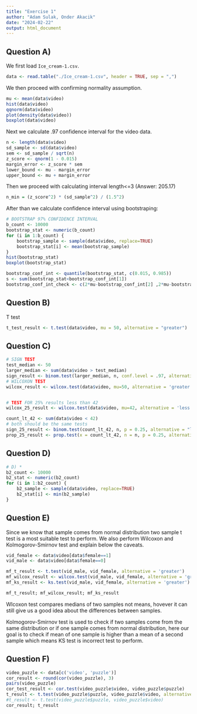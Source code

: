 ```yaml
---
title: "Exercise 1"
author: "Adam Sulak, Onder Akacik"
date: "2024-02-22"
output: html_document
---
```


## Question A)
We first load `Ice_cream-1.csv`.
```r
data <- read.table("./Ice_cream-1.csv", header = TRUE, sep = ",")
```

We then proceed with confirming normality assumption.
```r
mu <- mean(data$video)
hist(data$video)
qqnorm(data$video)
plot(density(data$video))
boxplot(data$video)
```

Next we calculate .97 confidence interval for the video data.
```r
n <- length(data$video)
sd_sample <- sd(data$video)
sem <- sd_sample / sqrt(n)
z_score <- qnorm(1 - 0.015)
margin_error <- z_score * sem
lower_bound <- mu - margin_error
upper_bound <- mu + margin_error
```

Then we proceed with calculating interval length<=3 (Answer: 205.17)
```r
n_min = (z_score^2) * (sd_sample^2) / (1.5^2)
```

After than we calculate confidence interval using bootstraping:
```r
# BOOTSTRAP 97% CONFIDENCE INTERVAL
b_count <- 10000
bootstrap_stat <- numeric(b_count)
for (i in 1:b_count) {
    bootstrap_sample <- sample(data$video, replace=TRUE)
    bootstrap_stat[i] <- mean(bootstrap_sample)
}
hist(bootstrap_stat)
boxplot(bootstrap_stat)

bootstrap_conf_int <- quantile(bootstrap_stat, c(0.015, 0.985))
s <- sum(bootstrap_stat<bootstrap_conf_int[1])
bootstrap_conf_int_check <- c(2*mu-bootstrap_conf_int[2] ,2*mu-bootstrap_conf_int[1])
```
## Question B)
T test

```r
t_test_result <- t.test(data$video, mu = 50, alternative = "greater")
```
## Question C)
```r
# SIGN TEST
test_median <- 50
larger_median <- sum(data$video > test_median)
sign_result <- binom.test(larger_median, n, conf.level = .97, alternative = 'greater')
# WILCOXON TEST
wilcox_result <- wilcox.test(data$video, mu=50, alternative = 'greater')


# TEST FOR 25% results less than 42
wilcox_25_result <- wilcox.test(data$video, mu=42, alternative = 'less') # not sure if this one is correct

count_lt_42 <- sum(data$video < 42)
# both should be the same tests
sign_25_result <- binom.test(count_lt_42, n, p = 0.25, alternative = "less")
prop_25_result <- prop.test(x = count_lt_42, n = n, p = 0.25, alternative = "less")
```

## Question D)
```r
# D) *
b2_count <- 10000
b2_stat <- numeric(b2_count)
for (i in 1:b2_count) {
    b2_sample <- sample(data$video, replace=TRUE)
    b2_stat[i] <- min(b2_sample)
}
```

## Question E)

Since we know that sample comes from normal distribution two sample t test is a most suitable test to perform.
We also perform Wilcoxon and Kolmogorov-Smirnov test and explain below the caveats.
```r
vid_female <- data$video[data$female==1]
vid_male <- data$video[data$female==0]

mf_t_result <- t.test(vid_male, vid_female, alternative = 'greater')
mf_wilcox_result <- wilcox.test(vid_male, vid_female, alternative = 'greater')
mf_ks_result <- ks.test(vid_male, vid_female, alternative = 'greater')

mf_t_result; mf_wilcox_result; mf_ks_result
```
Wlcoxon test compares medians of two samples not means, hovever it can still give us a good idea about the differences between samples.

Kolmogorov-Smirnov test is used to check if two samples come from the same distribution or if one sample comes
from normal distribution, here our goal is to check if mean of one sample is higher than a mean
of a second sample which means KS test is incorrect test to perform.

## Question F)
```r
video_puzzle <- data[c('video', 'puzzle')]
cor_result <- round(cor(video_puzzle), 3)
pairs(video_puzzle)
cor_test_result <- cor.test(video_puzzle$video, video_puzzle$puzzle)
t_result <- t.test(video_puzzle$puzzle, video_puzzle$video, alternative = 'greater', paired = TRUE)
#t_result <- t.test(video_puzzle$puzzle, video_puzzle$video)
cor_result; t_result
```